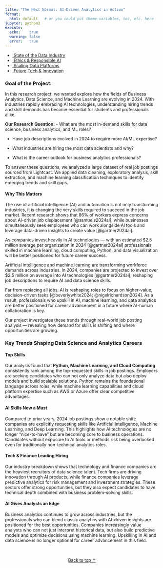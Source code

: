 ```yaml
---
title: "The Next Normal: AI-Driven Analytics in Action"
format:
  html: default   # or you could put theme-variables, toc, etc. here
jupyter: python3
execute:
  echo:    true
  warning: false
  error:   true
---
```


<div class="hero">
  <div class="hero-overlay">
  </div>
</div>


<div class="floating-nav">
  <ul class="nav flex-column nav-pills">
    <li class="nav-item">
      <a class="nav-link" href="#top-skills">
        <i class="fa fa-chart-bar"></i>&nbsp;State of the Data Industry
      </a>
    </li>
    <li class="nav-item">
      <a class="nav-link" href="#ai-skills-now-a-must">
        <i class="fa fa-balance-scale"></i>&nbsp;Ethics & Responsible AI
      </a>
    </li>
    <li class="nav-item">
      <a class="nav-link" href="#tech-and-finance-leading-hiring">
        <i class="fa fa-database"></i>&nbsp;Scaling Data Platforms
      </a>
    </li>
    <li class="nav-item">
      <a class="nav-link" href="#ai-gives-analysts-an-edge">
        <i class="fa fa-rocket"></i>&nbsp;Future Tech & Innovation
      </a>
    </li>
  </ul>
</div>



### Goal of the Project: 
In this research project, we wanted explore how the fields of Business Analytics, Data Science, and Machine Learning are evolving in 2024. With industries rapidly embracing AI technologies, understanding hiring trends and skill demands has become essential for students and professionals alike.

**Our Research Question:**
- What are the most in-demand skills for data science, business analytics, and ML roles?

- Have job descriptions evolved in 2024 to require more AI/ML expertise?

- What industries are hiring the most data scientists and why?

- What is the career outlook for business analytics professionals?

To answer these questions, we analyzed a large dataset of real job postings sourced from Lightcast. We applied data cleaning, exploratory analysis, skill extraction, and machine learning classification techniques to identify emerging trends and skill gaps.

#### Why This Matters

The rise of artificial intelligence (AI) and automation is not only transforming industries, it is changing the very skills required to succeed in the job market. Recent research shows that 86% of workers express concerns about AI-driven job displacement [@samuels2024ai], while businesses simultaneously seek employees who can work alongside AI tools and leverage data-driven insights to create value [@gartner2024ai].

As companies invest heavily in AI technologies — with an estimated $2.5 million average per organization in 2024 [@gartner2024ai] professionals skilled in machine learning, cloud computing, Python, and data visualization will be better positioned for future career success.

Artificial intelligence and machine learning are transforming workforce demands across industries.
In 2024, companies are projected to invest over $2.5 million on average into AI technologies [@gartner2024ai], reshaping job descriptions to require AI and data science skills.

Far from replacing all jobs, AI is reshaping roles to focus on higher-value, decision-driven tasks [@beverlywhite2024; @nigelrichardson2024].
As a result, professionals who upskill in AI, machine learning, and data analytics are better positioned for career advancement in a future where AI-human collaboration is key.

Our project investigates these trends through real-world job posting analysis — revealing how demand for skills is shifting and where opportunities are growing.



### Key Trends Shaping Data Science and Analytics Careers

  
#### Top Skills {#top-skills}

Our analysis found that **Python, Machine Learning, and Cloud Computing** consistently rank among the top-requested skills in job postings. Employers are seeking candidates who can not only analyze data but also deploy models and build scalable solutions. Python remains the foundational language across roles, while machine learning capabilities and cloud platform expertise such as AWS or Azure offer clear competitive advantages.

#### AI Skills Now a Must {#ai-skills-now-a-must}

Compared to prior years, 2024 job postings show a notable shift: companies are explicitly requesting skills like Artificial Intelligence, Machine Learning, and Deep Learning. This highlights how AI technologies are no longer "nice-to-have" but are becoming core to business operations. Candidates without exposure to AI tools or methods risk being overlooked even for traditionally non-technical analytics roles.

#### Tech & Finance Leading Hiring {#tech-and-finance-leading-hiring}

Our industry breakdown shows that technology and finance companies are the heaviest recruiters of data science talent. Tech firms are driving innovation through AI products, while finance companies leverage predictive analytics for risk management and investment strategies. These sectors offer strong opportunities, but they also expect candidates to have technical depth combined with business problem-solving skills.

#### AI Gives Analysts an Edge {#ai-gives-analysts-an-edge}

Business analytics continues to grow across industries, but the professionals who can blend classic analytics with AI-driven insights are positioned for the best opportunities. Companies increasingly value analysts who can not just interpret historical data, but also build predictive models and optimize decisions using machine learning. Upskilling in AI and data science is no longer optional for career advancement in this field.



<p style="text-align:center; margin-top:3rem;">
  <a href="#top" class="back-to-top">Back to top ↑</a>
</p>  


<script>
(() => {
  const nav = document.querySelector('.floating-nav'),
        toggle = document.querySelector('.floating-nav h3 button'),
        links = Array.from(nav.querySelectorAll('a'));

  // Collapse/expand
  toggle.addEventListener('click', () => {
    nav.classList.toggle('collapsed');
  });

  // Scroll-spy to highlight active section
  const sections = links.map(a => document.getElementById(a.getAttribute('href').slice(1)));
  const observer = new IntersectionObserver(entries => {
    entries.forEach(e => {
      const id = e.target.id;
      const link = nav.querySelector(`a[href="#${id}"]`);
      link.classList.toggle('active', e.isIntersecting);
    });
  }, { rootMargin: '-50% 0px -50% 0px' });

  sections.forEach(sec => sec && observer.observe(sec));
})();
</script>